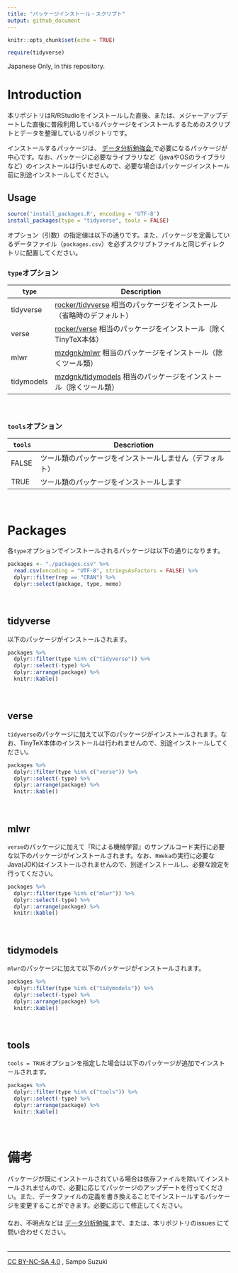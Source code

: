 ```yaml
---
title: "パッケージインストール・スクリプト"
output: github_document
---
```


```r
knitr::opts_chunk$set(echo = TRUE)

require(tidyverse)
```


Japanese Only, in this repository. 


# Introduction
本リポジトリはR/RStudioをインストールした直後、または、メジャーアップデートした直後に普段利用しているパッケージをインストールするためのスクリプトとデータを整理しているリポジトリです。  

インストールするパッケージは、 [データ分析勉強会 <i class="fa fa-external-link"></i>](https://sites.google.com/site/kantometrics/home){target="_blank" title="Google site"} で必要になるパッケージが中心です。なお、パッケージに必要なライブラリなど（javaやOSのライブラリなど）のインストールは行いませんので、必要な場合はパッケージインストール前に別途インストールしてください。  


## Usage
```r
source('install_packages.R', encoding = 'UTF-8')
install_packages(type = "tidyverse", tools = FALSE)
```

オプション（引数）の指定値は以下の通りです。また、パッケージを定義しているデータファイル（`packages.csv`）を必ずスクリプトファイルと同じディレクトリに配置してください。
　  


### `type`オプション

`type`     | Description
-----------|--------------------------------------------------------------------
tidyverse  | [rocker/tidyverse](https://hub.docker.com/r/rocker/tidyverse){target="_blank" title="DockerHub"} 相当のパッケージをインストール（省略時のデフォルト）
verse      | [rocker/verse](https://hub.docker.com/r/rocker/verse){target="_blank" title="DockerHub"} 相当のパッケージをインストール（除くTinyTeX本体）
mlwr       | [mzdgnk/mlwr](https://hub.docker.com/r/mzdgnk/mlwr){target="_blank" title="DockerHub"} 相当のパッケージをインストール（除くツール類）
tidymodels | [mzdgnk/tidymodels](https://hub.docker.com/r/mzdgnk/tidymodels){target="_blank" title="DockerHub"} 相当のパッケージをインストール（除くツール類）

　  

### `tools`オプション

`tools`    | Descriotion　  
-----------|--------------------------------------------------------------------
FALSE      | ツール類のパッケージをインストールしません（デフォルト）
TRUE       | ツール類のパッケージをインストールします

　  

# Packages
各`type`オプションでインストールされるパッケージは以下の通りになります。
```r
packages <- "./packages.csv" %>% 
  read.csv(encoding = "UTF-8", stringsAsFactors = FALSE) %>% 
  dplyr::filter(rep == "CRAN") %>% 
  dplyr::select(package, type, memo) 
```

　  

## tidyverse
以下のパッケージがインストールされます。
```r
packages %>% 
  dplyr::filter(type %in% c("tidyverse")) %>% 
  dplyr::select(-type) %>% 
  dplyr::arrange(package) %>% 
  knitr::kable()
```

　  

## verse
`tidyverse`のパッケージに加えて以下のパッケージがインストールされます。なお、TinyTeX本体のインストールは行われませんので、別途インストールしてください。
```r
packages %>% 
  dplyr::filter(type %in% c("verse")) %>% 
  dplyr::select(-type) %>% 
  dplyr::arrange(package) %>% 
  knitr::kable()
```

　  

## mlwr
`verse`のパッケージに加えて『Rによる機械学習』のサンプルコード実行に必要な以下のパッケージがインストールされます。なお、`RWeka`の実行に必要なJava(JDK)はインストールされませんので、別途インストールし、必要な設定を行ってください。
```r
packages %>% 
  dplyr::filter(type %in% c("mlwr")) %>% 
  dplyr::select(-type) %>% 
  dplyr::arrange(package) %>% 
  knitr::kable()
```

　  

## tidymodels
`mlwr`のパッケージに加えて以下のパッケージがインストールされます。
```r
packages %>% 
  dplyr::filter(type %in% c("tidymodels")) %>% 
  dplyr::select(-type) %>% 
  dplyr::arrange(package) %>% 
  knitr::kable()
```

　  

## tools
`tools = TRUE`オプションを指定した場合は以下のパッケージが追加でインストールされます。
```r
packages %>% 
  dplyr::filter(type %in% c("tools")) %>% 
  dplyr::select(-type) %>% 
  dplyr::arrange(package) %>% 
  knitr::kable()
```

　  

# 備考
パッケージが既にインストールされている場合は依存ファイルを除いてインストールされませんので、必要に応じてパッケージのアップデートを行ってください。また、データファイルの定義を書き換えることでインストールするパッケージを変更することができます。必要に応じて修正してください。  
　  
なお、不明点などは [データ分析勉強 <i class="fa fa-external-link"></i>](https://sites.google.com/site/kantometrics/home){target="_blank" title="Google site"} まで、または、本リポジトリのissues にて問い合わせください。  
　  

---
[CC BY-NC-SA 4.0](https://creativecommons.org/licenses/by-nc-sa/4.0/deed.ja){target="_blank" title="Creative Commons"} , Sampo Suzuki